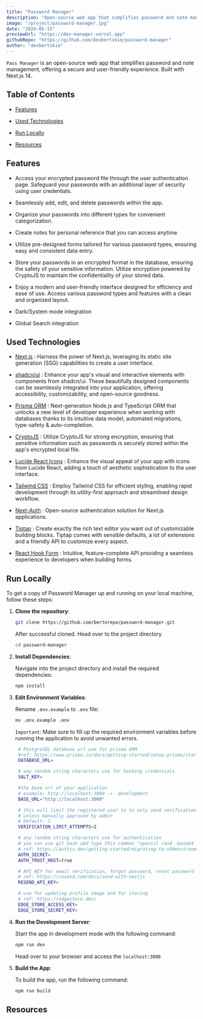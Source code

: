 ```yaml
---
title: "Password Manager"
description: "Open-source web app that simplifies password and note management, offering a secure and user-friendly experience."
image: "/project/password-manager.jpg"
date: "2024-05-15"
previewUrl: "https://dev-manager.vercel.app"
githubRepo: "https://github.com/devbertskie/password-manager"
author: "devbertskie"
---
```


`Pass Manager` is an open-source web app that simplifies password and note management, offering a secure and user-friendly experience. Built with Next.js 14.

## Table of Contents

- [Features](#features)

- [Used Technologies](#used-technologies)

- [Run Locally](#run-locally)

- [Resources](#resources)

## Features

- Access your encrypted password file through the user authentication page. Safeguard your passwords with an additional layer of security using user credentials.

- Seamlessly add, edit, and delete passwords within the app.

- Organize your passwords into different types for convenient categorization.

- Create notes for personal reference that you can access anytime

- Utilize pre-designed forms tailored for various password types, ensuring easy and consistent data entry.

- Store your passwords in an encrypted format in the database, ensuring the safety of your sensitive information. Utilize encryption powered by CryptoJS to maintain the confidentiality of your stored data.

- Enjoy a modern and user-friendly interface designed for efficiency and ease of use. Access various password types and features with a clean and organized layout.

- Dark/System mode integration

- Global Search integration

## Used Technologies

- [Next.js](https://nextjs.org/) : Harness the power of Next.js, leveraging its static site generation (SSG) capabilities to create a user interface.

- [shadcn/ui](https://ui.shadcn.com/) : Enhance your app's visual and interactive elements with components from shadcn/ui. These beautifully designed components can be seamlessly integrated into your application, offering accessibility, customizability, and open-source goodness.

- [Prisma ORM](https://www.prisma.io/) : Next-generation Node.js and TypeScript ORM that unlocks a new level of developer experience when working with databases thanks to its intuitive data model, automated migrations, type-safety & auto-completion.

- [CryptoJS](https://www.npmjs.com/package/crypto-js) : Utilize CryptoJS for strong encryption, ensuring that sensitive information such as passwords is securely stored within the app's encrypted local file.

- [Lucide React Icons](https://lucide.dev/icons/) : Enhance the visual appeal of your app with icons from Lucide React, adding a touch of aesthetic sophistication to the user interface.

- [Tailwind CSS](https://tailwindcss.com/) : Employ Tailwind CSS for efficient styling, enabling rapid development through its utility-first approach and streamlined design workflow.

- [Next-Auth](https://authjs.dev/) : Open-source authentication solution for Next.js applications.

- [Tiptap](https://tiptap.dev/) : Create exactly the rich text editor you want out of customizable building blocks. Tiptap comes with sensible defaults, a lot of extensions and a friendly API to customize every aspect.

- [React Hook Form](https://react-hook-form.com/) : Intuitive, feature-complete API providing a seamless experience to developers when building forms.

## Run Locally

To get a copy of Password Manager up and running on your local machine, follow these steps:

1. **Clone the repository**:

   ```bash
   git clone https://github.com/bertorepo/password-manager.git
   ```

   After successful cloned. Head over to the project directory

   ```bash
   cd password-manager
   ```

2. **Install Dependencies**:

   Navigate into the project directory and install the required dependencies:

   ```bash
   npm install
   ```

3. **Edit Environment Variables**:

   Rename `.env.example` to `.env` file:

   ```bash
   mv .env.example .env
   ```

   `Important`: Make sure to fill up the required environment variables before running the application to avoid unwanted errors.

   ```bash
    # PostgreSQL database url use for prisma ORM
    #ref: https://www.prisma.io/docs/getting-started/setup-prisma/start-from-scratch/relational-databases/connect-your-database-typescript-postgresql
    DATABASE_URL=

    # any random string characters use for hashing credentials
    SALT_KEY=

    #the base url of your application
    # example: http://localhost:3000 ->  development
    BASE_URL="http://localhost:3000"

    # this will limit the registered user to to only send verification email into 2 attempts only. Otherwise registered user will permanently disabled
    # unless manually approved by admin
    # Default: 2
    VERIFICATION_LIMIT_ATTEMPTS=2

    # any random string characters use for authentication
    # you can use git bash abd type this comman "openssl rand -base64 32"
    # ref: https://authjs.dev/getting-started/migrating-to-v5#environment-variables
    AUTH_SECRET=
    AUTH_TRUST_HOST=true

    # API KEY for email verification, forgot password, reset password
    # ref: https://resend.com/docs/send-with-nextjs
    RESEND_API_KEY=

    # use for updating profile image and for storing
    # ref: https://edgestore.dev/
    EDGE_STORE_ACCESS_KEY=
    EDGE_STORE_SECRET_KEY=
   ```

4. **Run the Development Server**:

   Start the app in development mode with the following command:

   ```bash
   npm run dev
   ```

   Head over to your browser and access the `localhost:3000`

5. **Build the App**:

   To build the app, run the following command:

   ```bash
   npm run build
   ```

## Resources

<ResourceLinks
  previewUrl="https://dev-manager.vercel.app"
  githubRepo="https://github.com/devbertskie/password-manager"
/>
